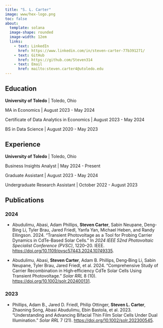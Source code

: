 ```yaml
---
title: "S. L. Carter"
image: www/hex-logo.png
toc: false
about: 
  template: solana
  image-shape: rounded
  image-width: 12em
  links: 
    - text: LinkedIn
      href: https://www.linkedin.com/in/steven-carter-77b391271/
    - text: GitHub
      href: https://github.com/Steven314
    - text: Email
      href: mailto:steven.carter4@utoledo.edu
---
```


## Education

**University of Toledo** | Toledo, Ohio

MA in Economics | August 2023 - May 2024

Certificate of Data Analytics in Economics | August 2023 - May 2024

BS in Data Science | August 2020 - May 2023

## Experience

**University of Toledo** | Toledo, Ohio

Business Insights Analyst | May 2024 - Present

Graduate Assistant | August 2023 - May 2024

Undergraduate Research Assistant | October 2022 - August 2023

## Publications

### 2024

- Abudulimu, Abasi, Adam Phillips, **Steven Carter**, Sabin Neupane, Deng-Bing Li, Tyler Brau, Jared Friedl, Yanfa Yan, Michael Heben, and Randy Ellingson. 2024. “Transient Photovoltage as a Tool for Probing Carrier Dynamics in CdTe-Based Solar Cells.” In *2024 IEEE 52nd Photovoltaic Specialist Conference (PVSC)*, 1220–20. IEEE. <https://doi.org/10.1109/pvsc57443.2024.10749335>.

- Abudulimu, Abasi, **Steven Carter**, Adam B. Phillips, Deng‐Bing Li, Sabin Neupane, Tyler Brau, Jared Friedl, et al. 2024. “Comprehensive Study of Carrier Recombination in High‐efficiency CdTe Solar Cells Using Transient Photovoltage.” *Solar RRL* 8 (10). <https://doi.org/10.1002/solr.202400131>.

### 2023

- Phillips, Adam B., Jared D. Friedl, Philip Ottinger, **Steven L. Carter**, Zhaoning Song, Abasi Abudulimu, Ebin Bastola, et al. 2023. “Understanding and Advancing Bifacial Thin Film Solar Cells Under Dual Illumination.” *Solar RRL* 7 (21). <https://doi.org/10.1002/solr.202300545>.
